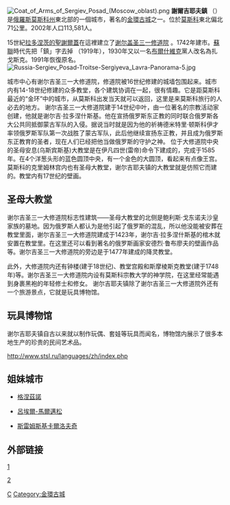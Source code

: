 {{coord|56|18|N|38|08|E|display=title}}
[[File:Coat_of_Arms_of_Sergiev_Posad_(Moscow_oblast).png|right]]
'''謝爾吉耶夫鎮''' （{{lang-ru|Се́ргиев Поса́д}}）是[[俄羅斯|俄羅斯]][[莫斯科州|莫斯科州]]東北部的一個城市，著名的[[金環古城|金環古城]]之一。位於[[莫斯科|莫斯科]]東北偏北71公里。2002年人口113,581人。

15世紀[[拉多涅茨的聖謝爾蓋|拉多涅茨的聖謝爾蓋]]在這裡建立了[[谢尔盖圣三一修道院|谢尔盖圣三一修道院]] 。1742年建市。[[蘇聯|蘇聯]]時代先把「鎮」字去掉 （1919年），1930年又以一名[[布爾什維克|布爾什維克]]黨人改名為扎戈斯克。1991年恢復原名。
[[File:Russia-Sergiev_Posad-Troitse-Sergiyeva_Lavra-Panorama-5.jpg|thumb]]

城市中心有谢尔吉圣三一大修道院，修道院被16世纪修建的城墙包围起来。城市内有14-18世纪修建的众多教堂，各个建筑协调在一起，很有情趣。它是距莫斯科最近的“金环”中的城市，从莫斯科出发当天就可以返回，这里是来莫斯科旅行的人必去的地方。
谢尔吉圣三一大修道院建于14世纪中叶，由一位著名的宗教活动家创建，他就是谢尔吉·拉多涅什斯基。他在宣扬俄罗斯东正教的同时联合俄罗斯各大公共同抵御蒙古军队的入侵。据说当时就是因为他的祈祷德米特里·顿斯科伊才率领俄罗斯军队第一次战胜了蒙古军队，此后他继续宣扬东正教，并且成为俄罗斯东正教育的圣者，现在人们已经把他当做俄罗斯的守护之神。
位于大修道院中央的圣母安息(乌斯宾斯基)大教堂是在伊凡四世(雷帝)命令下建成的，完成于1585年。在4个洋葱头形的蓝色圆顶中央，有一个金色的大圆顶，看起来有点像王宫。莫斯科的克里姆林宫内也有圣母大教堂，谢尔吉耶夫镇的大教堂就是仿照它而建的。教堂内有17世纪的壁画。

== 圣母大教堂 ==

谢尔吉圣三一大修道院标志性建筑——圣母大教堂的北侧是鲍利斯·戈东诺夫沙皇家族的墓地。因为俄罗斯人都认为是他引起了俄罗斯的混乱，所以他没能被安葬在教堂里面，谢尔吉圣三一大修道院建成于1423年，谢尔吉·拉多涅什斯基的棺木就安置在教堂里。在这里还可以看到著名的俄罗斯画家安德烈·鲁布廖夫的壁画作品等。谢尔吉圣三一大修道院的旁边是于1477年建成的降灵教堂。

此外，大修道院内还有钟楼(建于18世纪)、教堂宫殿和斯摩棱斯克教堂(建于1748年)等。谢尔吉圣三一大修道院内设有莫斯科宗教大学的神学院，在这里经常能遇到身裹黑袍的年轻修士和修女。
谢尔吉耶夫镇除了谢尔吉圣三一大修道院外还有一个旅游景点，它就是玩具博物馆。


== 玩具博物馆 ==

谢尔吉耶夫镇自古以来就以制作玩偶、套娃等玩具而闻名，博物馆内展示了很多本地生产的珍贵的民间艺术品。

http://www.stsl.ru/languages/zh/index.php

== 姐妹城市 ==
* {{POL}}[[格涅茲諾|格涅茲諾]]
* {{FRA}}[[呂埃爾-馬爾邁松|呂埃爾-馬爾邁松]]
* {{SRB}}[[斯雷姆斯基卡爾洛夫奇|斯雷姆斯基卡爾洛夫奇]]

==外部链接==
[http://jonathan0777.pixnet.net/blog/post/15354962]

[http://tw.myblog.yahoo.com/isaac-life/article?mid=953&next=884&l=f&fid=26]{{dead link|date=2018年4月 |bot=InternetArchiveBot |fix-attempted=yes }}

{{Authority control}}
[[Category:莫斯科州城市|С]]
[[Category:金環古城|Category:金環古城]]